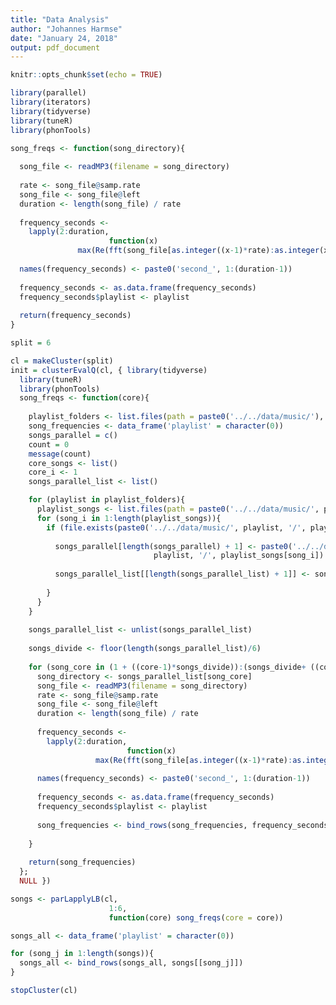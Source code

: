 ```yaml
---
title: "Data Analysis"
author: "Johannes Harmse"
date: "January 24, 2018"
output: pdf_document
---
```


```r
knitr::opts_chunk$set(echo = TRUE)
```

```r
library(parallel)
library(iterators)
library(tidyverse)
library(tuneR)
library(phonTools)
```

```r
song_freqs <- function(song_directory){
  
  song_file <- readMP3(filename = song_directory)
        
  rate <- song_file@samp.rate
  song_file <- song_file@left
  duration <- length(song_file) / rate
  
  frequency_seconds <- 
    lapply(2:duration, 
                      function(x) 
               max(Re(fft(song_file[as.integer((x-1)*rate):as.integer(x*rate)]))))
  
  names(frequency_seconds) <- paste0('second_', 1:(duration-1))
  
  frequency_seconds <- as.data.frame(frequency_seconds)
  frequency_seconds$playlist <- playlist
  
  return(frequency_seconds)
}
```


```r
split = 6

cl = makeCluster(split)
init = clusterEvalQ(cl, { library(tidyverse)
  library(tuneR)
  library(phonTools)
  song_freqs <- function(core){
  
    playlist_folders <- list.files(path = paste0('../../data/music/'), pattern = 'Playlist - *')
    song_frequencies <- data_frame('playlist' = character(0))
    songs_parallel = c()
    count = 0
    message(count)
    core_songs <- list()
    core_i <- 1
    songs_parallel_list <- list()

    for (playlist in playlist_folders){
      playlist_songs <- list.files(path = paste0('../../data/music/', playlist, '/'), pattern = '*.mp3')
      for (song_i in 1:length(playlist_songs)){
        if (file.exists(paste0('../../data/music/', playlist, '/', playlist_songs[song_i]))){
      
          songs_parallel[length(songs_parallel) + 1] <- paste0('../../data/music/', 
                                playlist, '/', playlist_songs[song_i])
          
          songs_parallel_list[[length(songs_parallel_list) + 1]] <- songs_parallel
          
        }
      }
    }
    
    songs_parallel_list <- unlist(songs_parallel_list)
    
    songs_divide <- floor(length(songs_parallel_list)/6)
    
    for (song_core in (1 + ((core-1)*songs_divide)):(songs_divide+ ((core-1)*songs_divide))){
      song_directory <- songs_parallel_list[song_core]
      song_file <- readMP3(filename = song_directory)
      rate <- song_file@samp.rate
      song_file <- song_file@left
      duration <- length(song_file) / rate
      
      frequency_seconds <-
        lapply(2:duration,
                          function(x)
                   max(Re(fft(song_file[as.integer((x-1)*rate):as.integer(x*rate)]))))
    
      names(frequency_seconds) <- paste0('second_', 1:(duration-1))
    
      frequency_seconds <- as.data.frame(frequency_seconds)
      frequency_seconds$playlist <- playlist
      
      song_frequencies <- bind_rows(song_frequencies, frequency_seconds)
      
    }
            
    return(song_frequencies)
  }; 
  NULL })

songs <- parLapplyLB(cl, 
                      1:6, 
                      function(core) song_freqs(core = core))

songs_all <- data_frame('playlist' = character(0))

for (song_j in 1:length(songs)){
  songs_all <- bind_rows(songs_all, songs[[song_j]])
}

stopCluster(cl)

```


